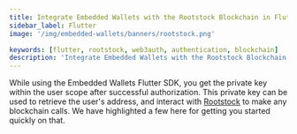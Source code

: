 ```yaml
---
title: Integrate Embedded Wallets with the Rootstock Blockchain in Flutter
sidebar_label: Flutter
image: '/img/embedded-wallets/banners/rootstock.png'

keywords: [flutter, rootstock, web3auth, authentication, blockchain]
description: 'Integrate Embedded Wallets with the Rootstock Blockchain in Flutter | Embedded Wallets'
---
```



<SEO
  title="Integrate Embedded Wallets with the Rootstock Blockchain in Flutter"
  description="Integrate Embedded Wallets with the Rootstock Blockchain in Flutter | Embedded Wallets"
  image="https://docs.metamask.io/img/embedded-wallets/banners/rootstock.png"
  slug="/embedded-wallets/connect-blockchain/evm/rootstock/flutter"
/>

While using the Embedded Wallets Flutter SDK, you get the private key within the user scope after successful authorization. This private key can be used to retrieve the user's address, and interact with [Rootstock](https://rootstock.io/) to make any blockchain calls. We have highlighted a few here for getting you started quickly on that.

<EVMInteraction />

